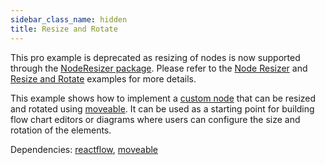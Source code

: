```yaml
---
sidebar_class_name: hidden
title: Resize and Rotate
---
```




<ExampleLayout>

<Callout type="warning">

This pro example is deprecated as resizing of nodes is now supported through the [NodeResizer package](/api-reference/components/node-resizer). Please refer to the [Node Resizer](/examples/nodes/node-resizer) and [Resize and Rotate](/examples/nodes/resize-rotate) examples for more details.

</Callout>

This example shows how to implement a [custom node](/learn/customization/custom-nodes) that can be resized and rotated using [moveable](https://daybrush.com/moveable/). It can be used as a starting point for building flow chart editors or diagrams where users can configure the size and rotation of the elements.

Dependencies: [reactflow](https://www.npmjs.com/package/reactflow), [moveable](https://www.npmjs.com/package/moveable)

<ProExampleViewer slug="resize-rotate" />
</ExampleLayout>
